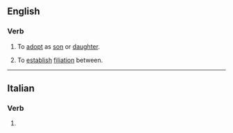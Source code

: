 ==English==

===Verb===
{{en-verb|filiat}}

# {{lb|en|transitive}} To [[adopt]] as [[son]] or [[daughter]].
# {{lb|en|transitive}} To [[establish]] [[filiation]] between.
#: {{rfquotek|Southey}}

{{Webster 1913}}

----

==Italian==

===Verb===
{{head|it|verb form}}

# {{inflection of|filare||2|p|pres|subj|lang=it}}